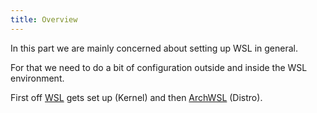 ```yaml
---
title: Overview
---
```


In this part we are mainly concerned about setting up WSL in general.

For that we need to do a bit of configuration outside and inside the WSL environment.

First off [WSL](./pre/wsl) gets set up (Kernel) and then [ArchWSL](./pre/archwsl) (Distro).
